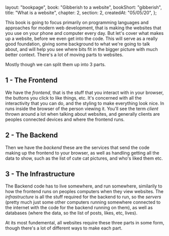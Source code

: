   layout: "bookpage",
  book: "Gibberish to a website",
  bookShort: "gibberish",
  title: "What is a website",
  chapter: 2,
  section: 2,
  createdAt: "05/05/20",
};

This book is going to focus primarily on programming languages and approaches for modern web development, that is making the websites that you use on your phone and computer every day. But let's cover what makes up a website, before we even get into the code. This will serve as a really good foundation, giving some background to what we're going to talk about, and will help you see where bits fit in the bigger picture with much better context. There's a lot of moving parts to websites.

Mostly though we can split them up into 3 parts.

## 1 - The Frontend

We have the _frontend_, that is the stuff that you interact with in your browser, the buttons you click to like things, etc. It's concerned with all the interactivity that you can do, and the styling to make everything look nice. In runs inside the browser of the person viewing it. You'll see the term _client_ thrown around a lot when talking about websites, and generally clients are peoples connected devices and where the frontend runs.

## 2 - The Backend

Then we have the _backend_ these are the services that send the code making up the frontend to your browser, as well as handling getting all the data to show, such as the list of cute cat pictures, and who's liked them etc.

## 3 - The Infrastructure

The Backend code has to live somewhere, and run somewhere, similarily to how the frontend runs on peoples computers when they view websites. The _infrastructure_ is all the stuff required for the backend to run, so the _servers_ (pretty much just some other computers running somewhere connected to the internet with the code for the backend running on them), as well as databases (where the data, so the list of posts, likes, etc, lives).

At its most fundemental, all websites require these three parts in some form, though there's a lot of different ways to make each part.
